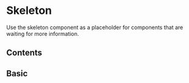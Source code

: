 # Skeleton

Use the skeleton component as a placeholder for components that are waiting for more information.

## Contents

## Basic


<Basic />
